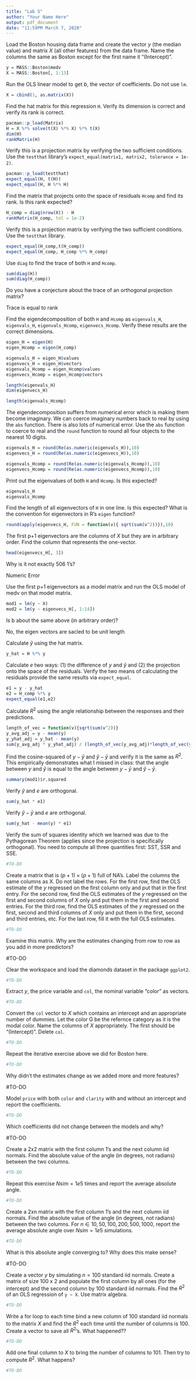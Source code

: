 ```yaml
---
title: "Lab 5"
author: "Your Name Here"
output: pdf_document
date: "11:59PM March 7, 2020"
---
```


Load the Boston housing data frame and create the vector $y$ (the median value) and matrix $X$ (all other features) from the data frame. Name the columns the same as Boston except for the first name it "(Intercept)".

```r
y = MASS::Boston$medv
X = MASS::Boston[, 1:13]
```

Run the OLS linear model to get $b$, the vector of coefficients. Do not use `lm`.

```r
X = cbind(1, as.matrix(X))
```

Find the hat matrix for this regression `H`. Verify its dimension is correct and verify its rank is correct.

```r

pacman::p_load(Matrix)
H = X %*% solve(t(X) %*% X) %*% t(X)
dim(H)
rankMatrix(H)
```

Verify this is a projection matrix by verifying the two sufficient conditions. Use the `testthat` library's `expect_equal(matrix1, matrix2, tolerance = 1e-2)`.

```r
pacman::p_load(testthat)
expect_equal(H, t(H))
expect_equal(H, H %*% H)
```

Find the matrix that projects onto the space of residuals `Hcomp` and find its rank. Is this rank expected?

```r
H_comp = diag(nrow(X)) - H
rankMatrix(H_comp, tol = 1e-2)
```

Verify this is a projection matrix by verifying the two sufficient conditions. Use the `testthat` library.

```r
expect_equal(H_comp,t(H_comp))
expect_equal(H_comp, H_comp %*% H_comp)
```

Use `diag` to find the trace of both `H` and `Hcomp`.

```r
sum(diag(H))
sum(diag(H_comp))
```

Do you have a conjecture about the trace of an orthogonal projection matrix?
 
Trace is equal to rank

Find the eigendecomposition of both `H` and `Hcomp` as `eigenvals_H`, `eigenvals_H`, `eigenvals_Hcomp`, `eigenvecs_Hcomp`. Verify these results are the correct dimensions.

```r
eigen_H = eigen(H)
eigen_Hcomp = eigen(H_comp)

eigenvals_H = eigen_H$values
eigenvecs_H = eigen_H$vectors
eigenvals_Hcomp = eigen_Hcomp$values
eigenvecs_Hcomp = eigen_Hcomp$vectors

length(eigenvals_H)
dim(eigenvecs_H)

length(eigenvals_Hcomp)


```

The eigendecomposition suffers from numerical error which is making them become imaginary. We can coerce imaginary numbers back to real by using the `abs` function. There is also lots of numerical error. Use the `abs` function to coerce to real and the `round` function to round all four objects to the nearest 10 digits.

```r
eigenvals_H = round(Re(as.numeric(eigenvals_H)),10)
eigenvecs_H = round(Re(as.numeric(eigenvecs_H)),10)

eigenvals_Hcomp = round(Re(as.numeric(eigenvals_Hcomp)),10)
eigenvecs_Hcomp = round(Re(as.numeric(eigenvecs_Hcomp)),10)

```

Print out the eigenvalues of both `H` and `Hcomp`. Is this expected?

```r
eigenvals_H
eigenvals_Hcomp
```

Find the length of all eigenvectors of `H` in one line. Is this expected? What is the convention for eigenvectors in R's `eigen` function?

```r
round(apply(eigenvecs_H, FUN = function(v){ sqrt(sum(v^2))}),10)


```

The first p+1 eigenvectors are the columns of $X$ but they are in arbitrary order. Find the column that represents the one-vector. 

```r
head(eigenvecs_H[, 3])
```

Why is it not exactly 506 1's?

Numeric Error

Use the first p+1 eigenvectors as a model matrix and run the OLS model of medv on that model matrix. 


```r
mod1 = lm(y ~ X)
mod2 = lm(y ~ eigenvecs_H[, 1:14])

```

Is b about the same above (in arbitrary order)?

No, the eigen vectors are sacled to be unit length

Calculate $\hat{y}$ using the hat matrix.

```r
y_hat = H %*% y
```

Calculate $e$ two ways: (1) the difference of $y$ and $\hat{y}$ and (2) the projection onto the space of the residuals. Verify the two means of calculating the residuals provide the same results via `expect_equal`.

```r
e1 = y - y_hat
e2 = H_comp %*% y
expect_equal(e1,e2)
```

Calculate $R^2$ using the angle relationship between the responses and their predictions.

```r
length_of_vec = function(v){sqrt(sum(v^2))}
y_avg_adj = y - mean(y)
y_yhat_adj = y_hat - mean(y)
sum(y_avg_adj * y_yhat_adj) / (length_of_vec(y_avg_adj)*length_of_vec(y_yhat_adj)) ** 2

```

Find the cosine-squared of $y - \bar{y}$ and $\hat{y} - \bar{y}$ and verify it is the same as $R^2$. This empirically demonstrates what I missed in class: that the angle between $y$ and $\hat{y}$ is equal to the angle between $y - \bar{y}$ and $\hat{y} - \bar{y}$.

```r
summary(mod1)$r.squared
```

Verify $\hat{y}$ and $e$ are orthogonal.

```r
sum(y_hat * e1)

```

Verify $\hat{y} - \bar{y}$ and $e$ are orthogonal.

```r
sum(y_hat - mean(y) * e1)
```

Verify the sum of squares identity which we learned was due to the Pythagorean Theorem (applies since the projection is specifically orthogonal). You need to compute all three quantities first: SST, SSR and SSE.

```r
#TO-DO
```

Create a matrix that is $(p + 1) \times (p + 1)$ full of NA's. Label the columns the same columns as X. Do not label the rows. For the first row, find the OLS estimate of the $y$ regressed on the first column only and put that in the first entry. For the second row, find the OLS estimates of the $y$ regressed on the first and second columns of $X$ only and put them in the first and second entries. For the third row, find the OLS estimates of the $y$ regressed on the first, second and third columns of $X$ only and put them in the first, second and third entries, etc. For the last row, fill it with the full OLS estimates.

```r
#TO-DO
```

Examine this matrix. Why are the estimates changing from row to row as you add in more predictors?

#TO-DO

Clear the workspace and load the diamonds dataset in the package `ggplot2`.

```r
#TO-DO
```

Extract $y$, the price variable and `col`, the nominal variable "color" as vectors.

```r
#TO-DO
```

Convert the `col` vector to $X$ which contains an intercept and an appropriate number of dummies. Let the color G be the refernce category as it is the modal color. Name the columns of $X$ appropriately. The first should be "(Intercept)". Delete `col`.

```r
#TO-DO
```

Repeat the iterative exercise above we did for Boston here.

```r
#TO-DO
```

Why didn't the estimates change as we added more and more features?

#TO-DO

Model `price` with both `color` and `clarity` with and without an intercept and report the coefficients.

```r
#TO-DO
```

Which coefficients did not change between the models and why?

#TO-DO



Create a 2x2 matrix with the first column 1's and the next column iid normals. Find the absolute value of the angle (in degrees, not radians) between the two columns.

```r
#TO-DO
```

Repeat this exercise $Nsim = 1e5$ times and report the average absolute angle.

```r
#TO-DO
```

Create a 2xn matrix with the first column 1's and the next column iid normals. Find the absolute value of the angle (in degrees, not radians) between the two columns. For $n \in {10, 50, 100, 200, 500, 1000}$, report the average absolute angle over $Nsim = 1e5$ simulations.

```r
#TO-DO
```

What is this absolute angle converging to? Why does this make sense?

#TO-DO

Create a vector $y$ by simulating $n = 100$ standard iid normals. Create a matrix of size 100 x 2 and populate the first column by all ones (for the intercept) and the second column by 100 standard iid normals. Find the $R^2$ of an OLS regression of `y ~ X`. Use matrix algebra.

```r
#TO-DO
```

Write a for loop to each time bind a new column of 100 standard iid normals to the matrix $X$ and find the $R^2$ each time until the number of columns is 100. Create a vector to save all $R^2$'s. What happened??

```r
#TO-DO
```

Add one final column to $X$ to bring the number of columns to 101. Then try to compute $R^2$. What happens?

```r
#TO-DO
```

